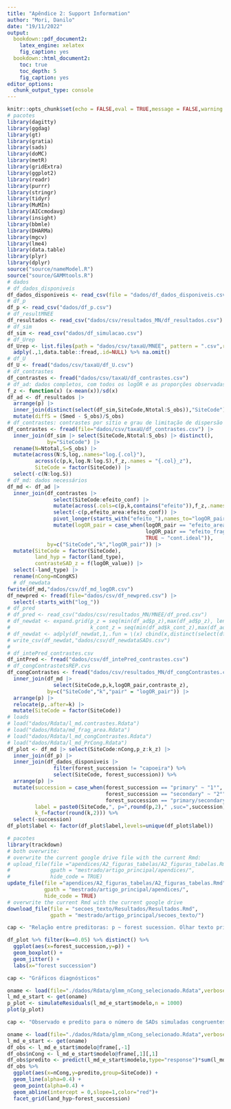 ```yaml
---
title: "Apêndice 2: Support Information"
author: "Mori, Danilo"
date: "19/11/2022"
output: 
  bookdown::pdf_document2:
    latex_engine: xelatex
    fig_caption: yes
  bookdown::html_document2:
    toc: true
    toc_depth: 5
    fig_caption: yes
editor_options: 
  chunk_output_type: console
---
```


<style>
body {
text-align: justify}
</style>

```r
knitr::opts_chunk$set(echo = FALSE,eval = TRUE,message = FALSE,warning = FALSE,cache=TRUE)
# pacotes
library(dagitty)
library(ggdag)
library(gt)
library(gratia)
library(sads)
library(doMC)
library(metR)
library(gridExtra)
library(ggplot2)
library(readr)
library(purrr)
library(stringr)
library(tidyr)
library(MuMIn)
library(AICcmodavg)
library(insight)
library(bbmle)
library(DHARMa)
library(mgcv)
library(lme4)
library(data.table)
library(plyr)
library(dplyr)
source("source/nameModel.R")
source("source/GAMMtools.R")
# dados
# df_dados_disponiveis
df_dados_disponiveis <- read_csv(file = "dados/df_dados_disponiveis.csv")
# df_p
df_p <- read_csv("dados/df_p.csv")
# df_resultMNEE
df_resultados <- read_csv("dados/csv/resultados_MN/df_resultados.csv")
# df_sim
df_sim <- read_csv("dados/df_simulacao.csv")
# df_Urep
df_Urep <- list.files(path = "dados/csv/taxaU/MNEE", pattern = ".csv",recursive = T,full.names = T) %>%  
  adply(.,1,data.table::fread,.id=NULL) %>% na.omit()
# df_U
df_U <- fread("dados/csv/taxaU/df_U.csv")
# df_contrastes
df_contrastes <- fread("dados/csv/taxaU/df_contrastes.csv")
# df_ad: dados completos, com todos os logOR e as proporções observadas para os 3 e as preditoras
f_z <- function(x) (x-mean(x))/sd(x)
df_ad <- df_resultados |>
  arrange(p) |> 
  inner_join(distinct(select(df_sim,SiteCode,Ntotal:S_obs)),"SiteCode") |> 
  mutate(diffS = (Smed - S_obs)/S_obs)
# df_contrastes: contrastes por sítio e grau de limitação de dispersão
df_contrastes <- fread(file="dados/csv/taxaU/df_contrastes.csv") |> 
  inner_join(df_sim |> select(SiteCode,Ntotal:S_obs) |> distinct(),
             by="SiteCode") |> 
  rename(N=Ntotal,S=S_obs) |> 
  mutate(across(N:S,log,.names="log.{.col}"),
         across(c(p,k,log.N:log.S),f_z,.names = "{.col}_z"),
         SiteCode = factor(SiteCode)) |> 
  select(-c(N:log.S))
# df_md: dados necessários 
df_md <- df_ad |> 
  inner_join(df_contrastes |> 
               select(SiteCode:efeito_conf) |> 
               mutate(across(.cols=c(p,k,contains("efeito")),f_z,.names="{.col}_z")) |> 
               select(-c(p,efeito_area:efeito_conf)) |> 
               pivot_longer(starts_with("efeito_"),names_to="logOR_pair",values_to="contraste_z") |> 
               mutate(logOR_pair = case_when(logOR_pair == "efeito_area_z" ~ "non_frag.ideal",
                                             logOR_pair == "efeito_frag_z" ~ "cont.non_frag",
                                             TRUE ~ "cont.ideal")),
             by=c("SiteCode","k","logOR_pair")) |> 
  mutate(SiteCode = factor(SiteCode),
         land_hyp = factor(land_type),
         contrasteSAD_z = f(logOR_value)) |> 
  select(-land_type) |> 
  rename(nCong=nCongKS)
  # df_newdata
fwrite(df_md,"dados/csv/df_md_logOR.csv")
df_newpred <- fread(file="dados/csv/df_newpred.csv") |> 
  select(-starts_with("log_"))
# df_pred
# df_pred <- read_csv("dados/csv/resultados_MN/MNEE/df_pred.csv")
# df_newdat <- expand.grid(p_z = seq(min(df_ad$p_z),max(df_ad$p_z), length=150),
#                          k_cont_z = seq(min(df_ad$k_cont_z),max(df_ad$k_cont_z), length=150))
# df_newdat <- adply(df_newdat,1,.fun = \(x) cbind(x,distinct(select(df_ad,SiteCode,log_S_obs_z,log_Ntotal_z))))
# write_csv(df_newdat,"dados/csv/df_newdataSADs.csv")
#
# df_intePred_contrastes.csv
df_intPred <- fread("dados/csv/df_intePred_contrastes.csv")
# df_congContrastetsREP.cvs
df_congContrastes <- fread("dados/csv/resultados_MN/df_congContrastes.csv") |> 
  inner_join(df_md |> 
               select(SiteCode,p,k,logOR_pair,contraste_z),
             by=c("SiteCode","k","pair" = "logOR_pair")) |> 
  arrange(p) |> 
  relocate(p,.after=k) |> 
  mutate(SiteCode = factor(SiteCode))
# loads
# load("dados/Rdata/l_md.contrastes.Rdata")
# load("dados/Rdata/md_frag_area.Rdata")
# load("dados/Rdata/l_md_congContrastes.Rdata")
# load("dados/Rdata/l_md_PrCong.Rdata")
df_plot <- df_md |> select(SiteCode:nCong,p_z:k_z) |> 
  inner_join(df_p) |> 
  inner_join(df_dados_disponiveis |> 
               filter(forest_succession != "capoeira") %>% 
               select(SiteCode, forest_succession)) %>% 
  arrange(p) |> 
  mutate(succession = case_when(forest_succession == "primary" ~ "1°",
                                forest_succession == "secondary" ~ "2°",
                                forest_succession == "primary/secondary" ~ "1.5°"),
         label = paste0(SiteCode,", p=",round(p,2)," ,suc=",succession),
         k_f=factor(round(k,2))) %>% 
  select(-succession)
df_plot$label <- factor(df_plot$label,levels=unique(df_plot$label))

```

```r
# pacotes
library(trackdown)
# both overwrite: 
# overwrite the current google drive file with the current Rmd:
# upload_file(file ="apendices/A2_figuras_tabelas/A2_figuras_tabelas.Rmd",
#             gpath = "mestrado/artigo_principal/apendices/",
#             hide_code = TRUE)
update_file(file ="apendices/A2_figuras_tabelas/A2_figuras_tabelas.Rmd",
            gpath = "mestrado/artigo_principal/apendices/",
            hide_code = TRUE)
# overwrite the current Rmd with the current google drive 
download_file(file = "secoes_texto/Resultados/Resultados.Rmd",
              gpath = "mestrado/artigo_principal/secoes_texto/")
```


<!-- # Texto e tabelas -->

<!-- Todas as análises dos dados foram feitas em R (REF). -->

<!-- ## GLMM binomial -->

<!-- Utilizamos funções do pacote lme4 (REF) para ajustar os GLMM binomiais. O modelo com estrutura aleatória mais complexa, com 1 intercepto e 1 inclinação no grau de limitação de dispersão por sítio de amostragem e tipo de paisagem hipotética, teve alerta de não convergência e mesmo depois de ajustar com outros otimizadores o alerta permaneceu. Como era um modelo que demorava muito para ajustar não fiz mais explorações com ele. Outro modelo explorado e descartado foi o modelo cheio que interpretava o grau de limitação de dispersão como variável categórica. Esse modelo demorou muito para rodar e sua execução foi interrompida antes de terminar a estimativa dos coeficientes. -->
<!-- A tabela de seleção, com o delta AICc e peso de evidência, foi obtida usando a função AICctab do pacote bbmle (REF) e os coeficientes de determinação foram obtidos usando a função r.squaredGLMM do pacote MuMIn (REF). -->
<!-- Avaliamos a qualidade de ajuste do modelo explorando os resíduos quantílicos (FIGURA A2 REF) usados no pacote DHARMa (REF). Também plotamos o predito e o observado (FIGURA A2 REF). -->

<!-- # Figuras  -->

```r
cap <- "Relação entre preditoras: p ~ forest sucession. Olhar texto principal  para descrição das variáveis"
```
```r
df_plot %>% filter(k==0.05) %>% distinct() %>% 
  ggplot(aes(x=forest_succession,y=p)) +
  geom_boxplot() +
  geom_jitter() +
  labs(x="forest succession")
```

```r
cap <- "Gráficos diagnósticos"
```
```r
oname <- load(file="./dados/Rdata/glmm_nCong_selecionado.Rdata",verbose = TRUE)
l_md_e_start <- get(oname)
p_plot <- simulateResiduals(l_md_e_start$modelo,n = 1000)
plot(p_plot)
```

```r
cap <- "Observado e predito para o número de SADs simuladas congruentes com a SAD observada."
```
```r
oname <- load(file="./dados/Rdata/glmm_nCong_selecionado.Rdata",verbose = TRUE)
l_md_e_start <- get(oname)
df_obs <- l_md_e_start$modelo@frame[,-1]
df_obs$nCong <- l_md_e_start$modelo@frame[,1][,1]
df_obs$predito <- predict(l_md_e_start$modelo,type="response")*sum(l_md_e_start$modelo@frame[,1][1,])
df_obs %>% 
  ggplot(aes(x=nCong,y=predito,group=SiteCode)) +
  geom_line(alpha=0.4) +
  geom_point(alpha=0.4) +
  geom_abline(intercept = 0,slope=1,color="red")+
  facet_grid(land_hyp~forest_succession)
```
